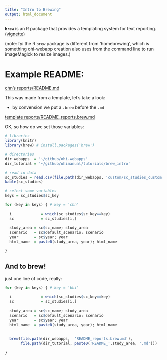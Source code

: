 ```yaml
---
title: "Intro to Brewing"
output: html_document
---
```


**`brew`** is an R package that provides a templating system for text reporting. ([vignette](https://cran.r-project.org/web/packages/brew/brew.pdf))


(note: fyi the R `brew` package is different from 'homebrewing', which is something ohi-webapp creation also uses from the command line to run imageMagick to resize images.)


# Example README:

[chn's reports/README.md](https://github.com/OHI-Science/chn/blob/draft/province2015/reports/README.md)

This was made from a template, let's take a look: 

- by convension we put a `.brew` before the `.md`

[template reports/README_reports.brew.md](https://github.com/OHI-Science/ohi-webapps/blob/master/README_reports.brew.md)


OK, so how do we set those variables: 

```r

# libraries
library(knitr)
library(brew) # install.packages('brew')

# directories
dir_webapps  = '~/github/ohi-webapps'
dir_tutorial = '~/github/ohimanual/tutorials/brew_intro'

# read in data
sc_studies = read.csv(file.path(dir_webapps, 'custom/sc_studies_custom.csv'))
kable(sc_studies)

# select some variables
keys = sc_studies$sc_key

for (key in keys) { # key = 'chn'
  
  i             = which(sc_studies$sc_key==key)
  sc            = sc_studies[i,]
  
  study_area = sc$sc_name; study_area
  scenario   = sc$default_scenario; scenario
  year       = sc$year; year
  html_name  = paste0(study_area, year); html_name

}

```


## And to brew!
just one line of code, really: 

```r
for (key in keys) { # key = 'bhi'
  
  i             = which(sc_studies$sc_key==key)
  sc            = sc_studies[i,]
  
  study_area = sc$sc_name; study_area
  scenario   = sc$default_scenario; scenario
  year       = sc$year; year
  html_name  = paste0(study_area, year); html_name
  
  
  brew(file.path(dir_webapps,  'README_reports.brew.md'), 
       file.path(dir_tutorial, paste0('README_',study_area, '.md')))
  
}


```

